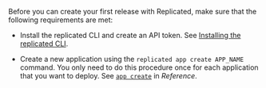 Before you can create your first release with Replicated, make sure that the following requirements are met:

- Install the replicated CLI and create an API token. See [Installing the replicated CLI](/reference/replicated-cli-installing).

- Create a new application using the `replicated app create APP_NAME` command. You only need to do this procedure once for each application that you want to deploy. See [`app create`](/reference/replicated-cli-app-create) in _Reference_.